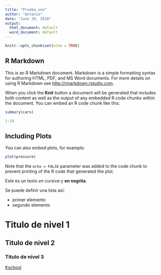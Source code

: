 ```yaml
---
title: "Prueba_uno"
author: "Antonio"
date: "June 29, 2018"
output:
  html_document: default
  word_document: default
---
```


```r
knitr::opts_chunk$set(echo = TRUE)
```

## R Markdown

This is an R Markdown document. Markdown is a simple formatting syntax for authoring HTML, PDF, and MS Word documents. For more details on using R Markdown see <http://rmarkdown.rstudio.com>.

When you click the **Knit** button a document will be generated that includes both content as well as the output of any embedded R code chunks within the document. You can embed an R code chunk like this:

```r
summary(cars)
```
```r
1:10
```

## Including Plots

You can also embed plots, for example:

```r
plot(pressure)
```

Note that the `echo = FALSE` parameter was added to the code chunk to prevent printing of the R code that generated the plot.


Este es un texto *en cursiva* y **en negrita**.

Se puede definir una lista así:

- primer elemento
- segundo elemento

# Titulo de nivel 1

## Titulo de nivel 2

### Titulo de nivel 3

[Kschool](https://kschool.com)
